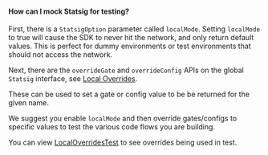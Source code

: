#### How can I mock Statsig for testing?

First, there is a `StatsigOption` parameter called `localMode`.
Setting `localMode` to true will cause the SDK to never hit the network,
and only return default values. This is perfect for dummy environments or
test environments that should not access the network.

Next, there are the `overrideGate` and `overrideConfig` APIs on the global `Statsig` interface, see [Local Overrides](#local-overrides).

These can be used to set a gate or config value to be be returned for the given name.

We suggest you enable `localMode` and then override gates/configs to specific values to test the various code flows you are building.

You can view [LocalOverridesTest](https://github.com/statsig-io/java-server-sdk/blob/main/src/test/java/com/statsig/sdk/LocalOverridesTest.kt) to see overrides being used in test.

